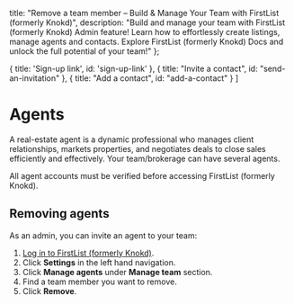 
<meta name="og:title" content="Remove an agent from FirstList (formerly Knokd) as an Admin." />
<meta name="og:description" content="Effortlessly manage your team & streamline communication. Learn how FirstList (formerly Knokd) Admin feature empower team and brokerage admins to create listings, manage agents and contacts. Explore FirstList (formerly Knokd) Docs!"/>

  title: "Remove a team member – Build & Manage Your Team with FirstList (formerly Knokd)",
  description: "Build and manage your team with FirstList (formerly Knokd) Admin feature! Learn how to effortlessly create listings, manage agents and contacts. Explore FirstList (formerly Knokd) Docs and unlock the full potential of your team!"
};


  { title: 'Sign-up link', id: 'sign-up-link' },
  { title: "Invite a contact", id: "send-an-invitation" },
  { title: "Add a contact", id: "add-a-contact" }
]

<HeroPattern />

# Agents

A real-estate agent is a dynamic professional who manages client relationships, markets properties, and negotiates deals to close sales efficiently and effectively. Your team/brokerage can have several agents.

<Note>All agent accounts must be verified before accessing FirstList (formerly Knokd).</Note>

## Removing agents

As an admin, you can invite an agent to your team:

1. <a href="https://app.firstlist.com/login" target="_blank">Log in to FirstList (formerly Knokd)</a>.
1. Click **Settings** in the left hand navigation.
1. Click **Manage agents** under **Manage team** section.
1. Find a team member you want to remove.
1. Click **Remove**.
